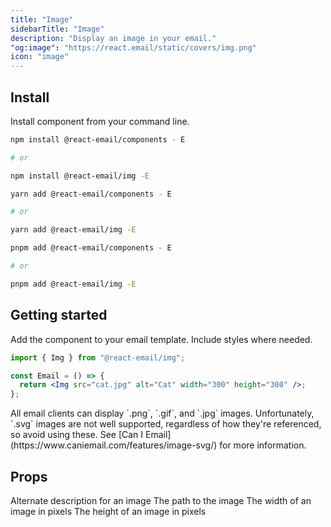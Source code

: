 ```yaml
---
title: "Image"
sidebarTitle: "Image"
description: "Display an image in your email."
"og:image": "https://react.email/static/covers/img.png"
icon: "image"
---
```


## Install

Install component from your command line.

<CodeGroup>

```sh npm
npm install @react-email/components - E

# or

npm install @react-email/img -E
```

```sh yarn
yarn add @react-email/components - E

# or

yarn add @react-email/img -E
```

```sh pnpm
pnpm add @react-email/components - E

# or

pnpm add @react-email/img -E
```

</CodeGroup>

## Getting started

Add the component to your email template. Include styles where needed.

```jsx
import { Img } from "@react-email/img";

const Email = () => {
  return <Img src="cat.jpg" alt="Cat" width="300" height="300" />;
};
```

<Tip>
  All email clients can display `.png`, `.gif`, and `.jpg` images.
  Unfortunately, `.svg` images are not well supported, regardless of how they're
  referenced, so avoid using these. See [Can I
  Email](https://www.caniemail.com/features/image-svg/) for more information.
</Tip>

## Props

<ResponseField name="alt" type="string">
  Alternate description for an image
</ResponseField>

<ResponseField name="src" type="string">
  The path to the image
</ResponseField>

<ResponseField name="width" type="string">
  The width of an image in pixels
</ResponseField>

<ResponseField name="height" type="string">
  The height of an image in pixels
</ResponseField>

<Snippet file="support.mdx" />
